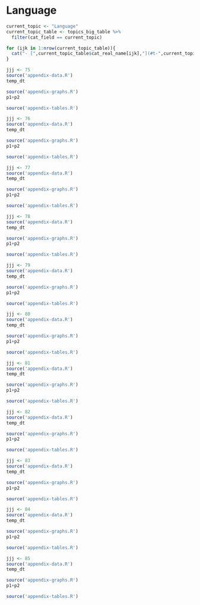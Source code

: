 # Language

```r
current_topic <- "Language"
current_topic_table <- topics_big_table %>% 
  filter(cat_field == current_topic)

for (ijk in 1:nrow(current_topic_table)){
  cat("- [",current_topic_table$cat_real_name[ijk],"](#t-",current_topic_table$cat_shortcode[ijk],")\n", sep="")
}
```

```r
jjj <- 75 
source('appendix-data.R') 
temp_dt
```

```r
source('appendix-graphs.R') 
p1+p2
```

```r
source('appendix-tables.R') 
```

```r
jjj <- 76 
source('appendix-data.R') 
temp_dt
```

```r
source('appendix-graphs.R') 
p1+p2
```

```r
source('appendix-tables.R') 
```

```r
jjj <- 77 
source('appendix-data.R') 
temp_dt
```

```r
source('appendix-graphs.R') 
p1+p2
```

```r
source('appendix-tables.R') 
```

```r
jjj <- 78 
source('appendix-data.R') 
temp_dt
```

```r
source('appendix-graphs.R') 
p1+p2
```

```r
source('appendix-tables.R') 
```

```r
jjj <- 79 
source('appendix-data.R') 
temp_dt
```

```r
source('appendix-graphs.R') 
p1+p2
```

```r
source('appendix-tables.R') 
```

```r
jjj <- 80 
source('appendix-data.R') 
temp_dt
```

```r
source('appendix-graphs.R') 
p1+p2
```

```r
source('appendix-tables.R') 
```

```r
jjj <- 81 
source('appendix-data.R') 
temp_dt
```

```r
source('appendix-graphs.R') 
p1+p2
```

```r
source('appendix-tables.R') 
```

```r
jjj <- 82 
source('appendix-data.R') 
temp_dt
```

```r
source('appendix-graphs.R') 
p1+p2
```

```r
source('appendix-tables.R') 
```

```r
jjj <- 83 
source('appendix-data.R') 
temp_dt
```

```r
source('appendix-graphs.R') 
p1+p2
```

```r
source('appendix-tables.R') 
```

```r
jjj <- 84 
source('appendix-data.R') 
temp_dt
```

```r
source('appendix-graphs.R') 
p1+p2
```

```r
source('appendix-tables.R') 
```

```r
jjj <- 85 
source('appendix-data.R') 
temp_dt
```

```r
source('appendix-graphs.R') 
p1+p2
```

```r
source('appendix-tables.R') 
```